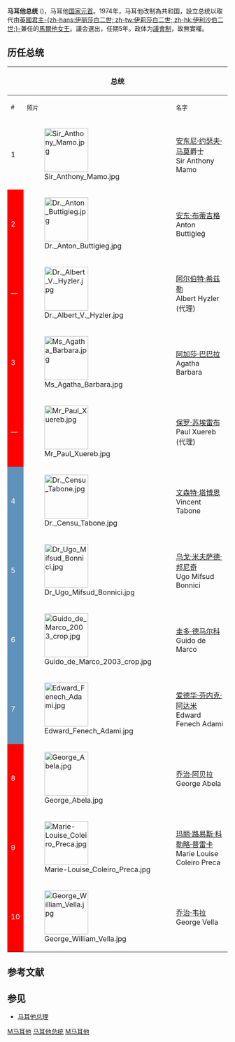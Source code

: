{{NoteTA
|G1=People
|G2=Country
}}
{{Infobox Political post
|post            = President ta' Malta
|body            = 马耳他总统<br>
|Flag            = Flag of Malta.svg
|insignia        = Flag of the President of Malta.svg
|insigniasize    = 150px
|insigniacaption = 总统旗帜
|image           = George William Vella.jpg
|incumbent       = [[乔治·韦拉|乔治·韦拉]]
|incumbentsince  = 2019年4月4日
|style           = [[阁下|阁下]]
|residence       = {{tsl|en|San Anton Palace|圣安东宫}}
|appointer       = [[马耳他议会|马耳他议会]]
|termlength      = 5年
|formation       = 1974年12月13日
|inaugural       = {{tsl|en|Anthony Mamo|安東尼·馬莫}}
|salary          = 61,700[[欧元|欧元]]/年<ref>[http://justiceservices.gov.mt/DownloadDocument.aspx?app=lom&itemid=8701 CHAPTER 186 PRESIDENT OF MALTA AND OTHER OFFICERS (SALARIES) ACT]</ref>
|website         = https://president.gov.mt/
}}
'''马耳他总统''' ({{lang-mt|President ta' Malta}})，马耳他[[国家元首|国家元首]]。1974年，马耳他改制為共和国，設立总统以取代由[[英國君主|英國君主]][[伊莉沙白二世|-{zh-hans:伊丽莎白二世; zh-tw:伊莉莎白二世; zh-hk:伊利沙伯二世;}-]]兼任的[[馬爾他女王|馬爾他女王]]。議会選出，任期5年。政体为[[議會制|議會制]]，故無實權。

== 历任总统 ==
{|class="wikitable"
! colspan=3|总统
! colspan=3|任期
! rowspan=2|政党<br>(在任命时)
|--
! <small>#
! <small>照片
! <small>名字
! <small>选举
! <small>就任
! <small>离任
|-- bgcolor=#EEEEEE
! style="background:{{Party_meta/color/Independent_(politician)}};"| 1
|[[File:Sir_Anthony_Mamo.jpg|100px]]
|[[安东尼·约瑟夫·马莫|安东尼·约瑟夫·马莫]]爵士<br>Sir Anthony Mamo
|1974
|1974年12月13日
|1976年12月27日
|[[独立人士|独立]]
|-- bgcolor=#FFB6B6
! style="background:red; color:white;"| 2
|[[File:Dr._Anton_Buttigieg.jpg|100px]]
|[[安东·布蒂吉格|安东·布蒂吉格]]<br>Anton Buttiġieġ
|1976
|1976年12月27日
|1981年12月27日
|[[马耳他工党|工党]]
|-- bgcolor=#FFB6B6
! style="background:red; color:white;"| — 
|[[File:Dr._Albert_V._Hyzler.jpg|100px]]
|[[阿尔伯特·希兹勒|阿尔伯特·希兹勒]]<br>Albert Hyzler {{br}} (代理)
|—
|1981年12月27日
|1982年2月15日
|[[马耳他工党|工党]]
|-- bgcolor=#FFB6B6
! style="background:red; color:white;"| 3
|[[File:Ms_Agatha_Barbara.jpg|100px]]
|[[阿加莎·巴巴拉|阿加莎·巴巴拉]]<br>Agatha Barbara
|1982
|1982年2月15日
|1987年2月15日
|[[马耳他工党|工党]]
|-- bgcolor=#FFB6B6
! style="background:red; color:white;"| —
|[[File:Mr_Paul_Xuereb.jpg|100px]]
|[[保罗·苏埃雷布|保罗·苏埃雷布]]<br>Paul Xuereb {{br}} (代理)
|—
|1987年2月15日
|1989年4月4日
|[[马耳他工党|工党]]
|-- bgcolor=#73C2FB
! style="background:#6091BA; color:white;"| 4
|[[File:Dr._Censu_Tabone.jpg|100px]]
|[[文森特·塔博恩|文森特·塔博恩]]<br>Vincent Tabone
|1989
|1989年4月4日
|1994年4月4日
|[[国民党_(马耳他)|国民党]]
|-- bgcolor=#73C2FB
! style="background:#6091BA; color:white;"| 5
|[[File:Dr_Ugo_Mifsud_Bonnici.jpg|100px]]
|[[乌戈·米夫萨德·邦尼奇|乌戈·米夫萨德·邦尼奇]]<br>Ugo Mifsud Bonnici
|1994
|1994年4月4日
|1999年4月4日
|[[国民党_(马耳他)|国民党]]
|-- bgcolor=#73C2FB
! style="background:#6091BA; color:white;"| 6
|[[File:Guido_de_Marco_2003_crop.jpg|100px]]
|[[圭多·德马尔科|圭多·德马尔科]]<br>Guido de Marco
|1999
|1999年4月4日
|2004年4月4日
|[[国民党_(马耳他)|国民党]]
|-- bgcolor=#73C2FB
! style="background:#6091BA; color:white;"| 7
|[[File:Edward_Fenech_Adami.jpg|100px]]
|[[埃迪·芬内克·阿达米|爱德华·芬内克·阿达米]]<br>Edward Fenech Adami
|2004
|2004年4月4日
|2009年4月4日
|[[国民党_(马耳他)|国民党]]
|-- bgcolor=#FFB6B6
! style="background:red; color:white;"| 8
|[[File:George_Abela.jpg|100px]]
|[[乔治·阿贝拉|乔治·阿贝拉]]<br>George Abela
|2009
|2009年4月4日
|2014年4月4日
|[[马耳他工党|工党]]
|-- bgcolor=#FFB6B6
! style="background:red; color:white;"| 9
|[[File:Marie-Louise_Coleiro_Preca.jpg|100px]]
|[[玛丽·路易斯·科勒略·普雷卡|玛丽·路易斯·科勒略·普雷卡]]<br>Marie Louise Coleiro Preca
|2014
|2014年4月4日
|2019年4月4日
|[[马耳他工党|工党]]
|-- bgcolor=#FFB6B6
! style="background:red; color:white;"| 10
|[[File:George_William_Vella.jpg|100px]]
|[[乔治·韦拉|乔治·韦拉]]<br>George Vella
|2019
|2019年4月4日
|现任
|[[马耳他工党|工党]]
|}

== 参考文献 ==
{{Reflist}}

== 参见 ==
* [[马耳他总理|马耳他总理]]

{{歐盟成員國國家元首}}
{{欧洲国家元首}}

[[Category:各国总统|M马耳他]]
[[Category:马耳他总统|]]
[[Category:总统列表|M马耳他]]
